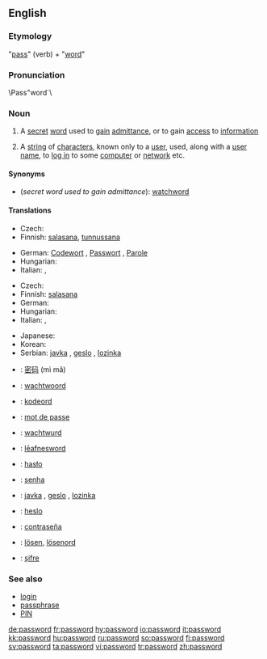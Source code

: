 ==English==

===Etymology===
"[[pass#Verb|pass]]" (verb) + "[[word]]"

===Pronunciation===
\Pass"word`\

===Noun===
{{wikipedia}}
{{en-noun}}

# A [[secret]] [[word]] used to [[gain]] [[admittance]], or to gain [[access]] to [[information]]
# {{computing}} A [[string]] of [[character]]s, known only to a [[user]], used, along with a [[user name]], to [[log in]] to some [[computer]] or [[network]] etc.

====Synonyms====
* (''secret word used to gain admittance''): [[watchword]]

====Translations====
{{trans-top|secret word used to gain admittance}}
* Czech: {{t-|cs|heslo|n}}
* Finnish: [[salasana]], [[tunnussana]]
{{trans-mid}}
* German: [[Codewort]] {{m}}, [[Passwort]] {{n}}, [[Parole]] {{f}}
* Hungarian: {{t|hu|jelszó}}
* Italian: {{t+|it|parola d'ordine|f}}, {{t-|it|parola chiave|f}}
{{trans-bottom}}

{{trans-top|computing: string of characters known only to a user}}
* Czech: {{t-|cs|heslo|n}}
* Finnish: [[salasana]]
* German: {{t+|de|Passwort|n}}
* Hungarian: {{t|hu|jelszó}}
* Italian: {{t-|it|parola chiave|f}}, {{t+|it|password|f}}
{{trans-mid}}
* Japanese: {{t-|ja|パスワード|tr=pasuwādo|sc=Jpan}}
* Korean: {{ko-inline|암호|amho}}
* Serbian: [[javka]] {{f}}, [[geslo]] {{n}}, [[lozinka]] {{f}}
{{trans-bottom}}

{{checktrans-top}}
*{{ttbc|Chinese}}: [[密码]] (mì mǎ)
*{{ttbc|Dutch}}: [[wachtwoord]] {{n}}
*{{ttbc|Danish}}: [[kodeord]] {{n}}
*{{ttbc|French}}: [[mot de passe]]
*{{ttbc|Frisian}}: [[wachtwurd]] {{n}}
*{{ttbc|Old English}}: [[leafnesword|lēafnesword]] {{n}}
*{{ttbc|Polish}}: [[hasło]] {{n}}
{{checktrans-mid}}
*{{ttbc|Portuguese}}: [[senha]]
*{{ttbc|Serbian}}: [[javka]] {{f}}, [[geslo]] {{n}}, [[lozinka]] {{f}}
*{{ttbc|Slovak}}: [[heslo]] {{n}}
*{{ttbc|Spanish}}: [[contraseña]]
*{{ttbc|Swedish}}: [[lösen]], [[lösenord]]
*{{ttbc|Turkish}}: [[şifre]]
{{checktrans-bottom}}

===See also===
* [[login]]
* [[passphrase]]
* [[PIN]]

[[de:password]]
[[fr:password]]
[[hy:password]]
[[io:password]]
[[it:password]]
[[kk:password]]
[[hu:password]]
[[ru:password]]
[[so:password]]
[[fi:password]]
[[sv:password]]
[[ta:password]]
[[vi:password]]
[[tr:password]]
[[zh:password]]